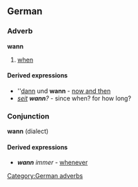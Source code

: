 ==German==
===Adverb===
'''wann'''
#[[when]]

====Derived expressions====
* ''[[dann]] und '''wann''' - [[now and then]]
* ''[[seit]] '''wann'''?'' - since when? for how long?

===Conjunction===
'''wann''' (dialect)

====Derived expressions====
* '''''wann''' immer'' - [[whenever]]

[[Category:German adverbs]]
